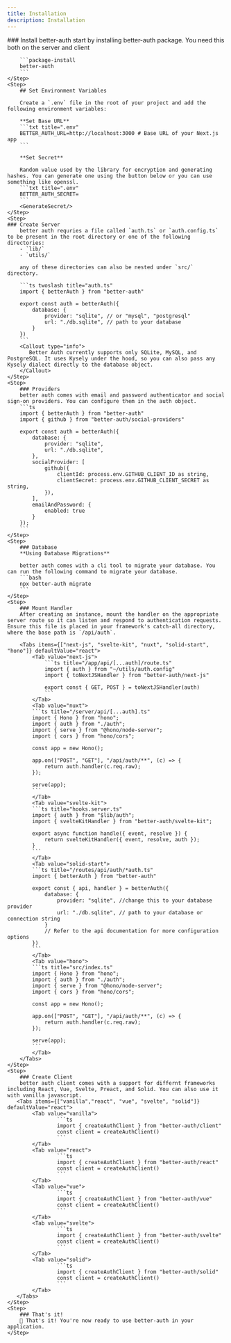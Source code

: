 ```yaml
---
title: Installation
description: Installation
---
```



<Steps>
    <Step>
         ### Install better-auth
        start by installing better-auth package. You need this both on the server and client

        ```package-install
        better-auth
        ```
    </Step>
    <Step>
        ## Set Environment Variables

        Create a `.env` file in the root of your project and add the following environment variables:

        **Set Base URL**
        ```txt title=".env"
        BETTER_AUTH_URL=http://localhost:3000 # Base URL of your Next.js app
        ```

        **Set Secret**

        Random value used by the library for encryption and generating hashes. You can generate one using the button below or you can use something like openssl.
        ```txt title=".env"
        BETTER_AUTH_SECRET=
        ```
        <GenerateSecret/>
    </Step>
    <Step>
    ### Create Server
        better auth requries a file called `auth.ts` or `auth.config.ts` to be present in the root directory or one of the following directories:
        - `lib/`
        - `utils/`

        any of these directories can also be nested under `src/` directory.

        ```ts twoslash title="auth.ts"
        import { betterAuth } from "better-auth"

        export const auth = betterAuth({
            database: {
                provider: "sqlite", // or "mysql", "postgresql"
                url: "./db.sqlite", // path to your database
            }
        })
        ```
        <Callout type="info"> 
           Better Auth currently supports only SQLite, MySQL, and PostgreSQL. It uses Kysely under the hood, so you can also pass any Kysely dialect directly to the database object.
        </Callout>
    </Step>
    <Step>
        ### Providers
        better auth comes with email and password authenticator and social sign-on providers. You can configure them in the auth object.
        ```ts
        import { betterAuth } from "better-auth"
        import { github } from "better-auth/social-providers"

        export const auth = betterAuth({
            database: {
                provider: "sqlite",
                url: "./db.sqlite",
            },
            socialProvider: [
                github({
                    clientId: process.env.GITHUB_CLIENT_ID as string,
                    clientSecret: process.env.GITHUB_CLIENT_SECRET as string,
                }),
            ],
            emailAndPassword: {
                enabled: true
            }
        });
        ```
    </Step>
    <Step>
        ### Database
        **Using Database Migrations**
        
        better auth comes with a cli tool to migrate your database. You can run the following command to migrate your database.
        ```bash
        npx better-auth migrate
        ```
    </Step>
    <Step>
        ### Mount Handler
        After creating an instance, mount the handler on the appropriate server route so it can listen and respond to authentication requests. Ensure this file is placed in your framework's catch-all directory, where the base path is `/api/auth`. 

        <Tabs items={["next-js", "svelte-kit", "nuxt", "solid-start", "hono"]} defaultValue="react">
            <Tab value="next-js">
                ```ts title="/app/api/[...auth]/route.ts"
                import { auth } from "~/utils/auth.config"
                import { toNextJSHandler } from "better-auth/next-js"

                export const { GET, POST } = toNextJSHandler(auth)
                ```
            </Tab>
            <Tab value="nuxt">
            ```ts title="/server/api/[...auth].ts"
            import { Hono } from "hono";
            import { auth } from "./auth";
            import { serve } from "@hono/node-server";
            import { cors } from "hono/cors";

            const app = new Hono();

            app.on(["POST", "GET"], "/api/auth/**", (c) => {
                return auth.handler(c.req.raw);
            });

            serve(app);
            ```
            </Tab>
            <Tab value="svelte-kit">
            ```ts title="hooks.server.ts"
            import { auth } from "$lib/auth";
            import { svelteKitHandler } from "better-auth/svelte-kit";

            export async function handle({ event, resolve }) {
                return svelteKitHandler({ event, resolve, auth });
            }
            ```
            </Tab>
            <Tab value="solid-start">
            ```ts title="/routes/api/auth/*auth.ts"
            import { betterAuth } from "better-auth"

            export const { api, handler } = betterAuth({
                database: {
                    provider: "sqlite", //change this to your database provider
                    url: "./db.sqlite", // path to your database or connection string
                }
                // Refer to the api documentation for more configuration options
            })
            ```
            </Tab>
            <Tab value="hono">
            ```ts title="src/index.ts"
            import { Hono } from "hono";
            import { auth } from "./auth";
            import { serve } from "@hono/node-server";
            import { cors } from "hono/cors";

            const app = new Hono();

            app.on(["POST", "GET"], "/api/auth/**", (c) => {
                return auth.handler(c.req.raw);
            });

            serve(app);
            ```
            </Tab>
        </Tabs>
    </Step>
    <Step>
        ### Create Client
        better auth client comes with a support for differnt frameworks including React, Vue, Svelte, Preact, and Solid. You can also use it with vanilla javascript. 
       <Tabs items={["vanilla","react", "vue", "svelte", "solid"]} defaultValue="react">
            <Tab value="vanilla">
                    ```ts 
                    import { createAuthClient } from "better-auth/client"
                    const client = createAuthClient()
                    ```
            </Tab>
            <Tab value="react">
                    ```ts 
                    import { createAuthClient } from "better-auth/react"
                    const client = createAuthClient()
                    ```
            </Tab>
            <Tab value="vue">
                    ```ts
                    import { createAuthClient } from "better-auth/vue"
                    const client = createAuthClient()
                    ```
            </Tab>
            <Tab value="svelte">
                    ```ts
                    import { createAuthClient } from "better-auth/svelte"
                    const client = createAuthClient()
                    ```
            </Tab>
            <Tab value="solid">
                    ```ts
                    import { createAuthClient } from "better-auth/solid"
                    const client = createAuthClient()
                    ```
            </Tab>
       </Tabs>
    </Step>
    <Step>
        ### That's it!
        🎉 That's it! You're now ready to use better-auth in your application.
    </Step>
</Steps>